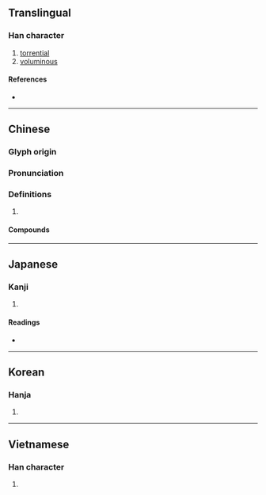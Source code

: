 {{character info/new}}
==Translingual==

===Han character===
{{Han char|rn=85|rad=水|as=10|sn=13|four=30127|canj=EYBS|ids=⿰氵旁}}

# [[torrential]]
# [[voluminous]]

====References====
* {{Han ref|kx=0641.250|dkj=18003|dj=1049.040|hdz=31706.040|uh=6EC2|ud=28354|bh=B7BC|bd=47036}}

----

==Chinese==
{{zh-forms}}

===Glyph origin===
{{Han etym}}

===Pronunciation===
{{zh-pron
|m=pāng
|c=pong4,pong1
|mc=y
|oc=y
|cat=
}}

===Definitions===
{{zh-hanzi}}

# {{rfdef|zh}}

====Compounds====
{{zh-der|大雨滂沱|涕泗滂沱|淜滂|滂喜篇|滂江|滂沛|滂沱|滂沱大雨|滂浩|滂渤|滂湃|滂滂|滂澤|滂濞|滂薄|胡吹亂滂}}

----

==Japanese==

===Kanji===
{{ja-kanji|grade=|rs=水10}}

# {{defn|lang=ja|sort=水10}}

====Readings====
* {{ja-readings|on=[[ぼう]] (bō), [[ほう]] (hō)|kun=[[ひろい]] (hiroi)}}

----

==Korean==

===Hanja===
{{ko-hanja|hangeul=방|eumhun=|rv=bang|mr=pang|y=pang}}

# {{defn|lang=ko|sort=水10}}

----

==Vietnamese==

===Han character===
{{vi-hantu|[[bẵng]], [[bàng]], [[phang]], [[phẳng]]|rs=水10}}

# {{defn|lang=vi|sort=水10}}